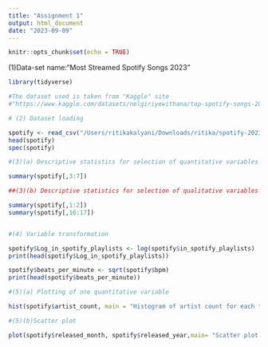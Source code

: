 ```yaml
---
title: "Assignment 1"
output: html_document
date: "2023-09-09"
---
```


```r
knitr::opts_chunk$set(echo = TRUE)
```
(1)Data-set name:"Most Streamed Spotify Songs 2023"

```r
library(tidyverse)

#The dataset used is taken from "Kaggle" site
#"https://www.kaggle.com/datasets/nelgiriyewithana/top-spotify-songs-2023"

# (2) Dataset loading

spotify <- read_csv("/Users/ritikakalyani/Downloads/ritika/spotify-2023.csv")
head(spotify)
spec(spotify)

#(3)(a) Descriptive statistics for selection of quantitative variables 

summary(spotify[,3:7])

##(3)(b) Descriptive statistics for selection of qualitative variables 

summary(spotify[,1:2])
summary(spotify[,16:17])


#(4) Variable transformation

spotify$Log_in_spotify_playlists <- log(spotify$in_spotify_playlists)
print(head(spotify$Log_in_spotify_playlists))

spotify$beats_per_minute <- sqrt(spotify$bpm)
print(head(spotify$beats_per_minute))

#(5)(a) Plotting of one quantitative variable

hist(spotify$artist_count, main = "Histogram of artist count for each track", xlab = "Artist Count")

#(5)(b)Scatter plot 

plot(spotify$released_month, spotify$released_year,main= "Scatter plot for released month and released year", xlab="Released Month of track",ylab = "Released Year of track")
```

